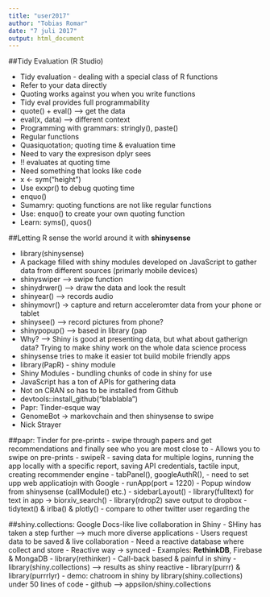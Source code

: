 ---
title: "user2017"
author: "Tobias Romar"
date: "7 juli 2017"
output: html_document
---


##Tidy Evaluation (R Studio)

- Tidy evaluation - dealing with a special class of R functions
- Refer to your data directly
- Quoting works against you when you write functions
- Tidy eval provides full programmability
- quote() + eval() --> get the data
- eval(x, data) --> different context
- Programming with grammars: stringly(), paste()
- Regular functions
- Quasiquotation; quoting time & evaluation time
- Need to vary the expresison dplyr sees
- !! evaluates at quoting time
- Need something that looks like code
- x <- sym("height")
- Use exxpr() to debug quoting time
- enquo()
- Sumamry: quoting functions are not like regular functions
- Use: enquo() to create your own quoting function
- Learn: syms(), quos()

##Letting R sense the world around it with **shinysense**

- library(shinysense)
- A package filled with shiny modules developed on JavaScript to gather data from different sources (primarly mobile devices)
- shinyswiper --> swipe function 
- shinydrwer() --> draw the data and look the result
- shinyear() --> records audio
- shinymovr() -> capture and return acceleromter data from your phone or tablet
- shinysee() --> record pictures from phone?
- shinypopup() --> based in library (pap
- Why? --> Shiny is good at presenting data, but what about gatherign data? Trying to make shiny work on the whole data science process
- shinysense tries to make it easier tot build mobile friendly apps
- library(PapR) - shiny module
- Shiny Modules - bundling chunks of code in shiny for use
- JavaScript has a ton of APIs for gathering data
- Not on CRAN so has to be installed from Github
- devtools::install_github("blablabla")
- Papr: Tinder-esque way 
- GenomeBot -> markovchain and then shinysense to swipe 
- Nick Strayer

##papr: Tinder for pre-prints
- swipe through papers and get recommendations and finally see who you are most close to
- Allows you to swipe on pre-prints
- swipeR
- saving data for multiple logins, running the app locally with a specific report, saving API credentials, tactile input, creating recommender engine
- tabPanel(), googleAuthR(), 
- need to set upp web applicatiojn with Google
- runApp(port = 1220)
- Popup window from shinysense (callModule() etc.)
- sidebarLayout()
- library(fulltext) for text in app -> biorxiv_search()
- library(rdrop2) save output to dropbox
- tidytext() & irlba() & plotly()
- compare to other twitter user regarding the 

##shiny.collections: Google Docs-like live collaboration in Shiny
- SHiny has taken a step further --> much more diverse applications
- Users request data to be saved & live collaboration
- Need a reactive database where collect and store
- Reactive way -> synced
- Examples: **RethinkDB**, Firebase & MongaDB
- library(rethinker) - Call-back based & painful in shiny
- library(shiny.collections) --> results as shiny reactive
- library(purrr) & library(purrrlyr)
- demo: chatroom in shiny by library(shiny.collections) under 50 lines of code
- github --> appsilon/shiny.collections


























